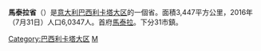 {{Unreferenced|time=2019-01-25T11:53:39+00:00}}
<!--[[File:Matera_posizione.png|right]]-->
{{Infobox_ProvinceIT |
  fullname              = |
  name                  = Matera|
  region                = [[巴西利卡塔大区|巴西利卡塔大区]] |
  capital               = [[馬泰拉|馬泰拉]] |
  commune               = 31 |
  area                  = 3,447 |
  population_as_of      = 2005年 |
  population            = 204,328 |
  populationdensity     = 59 |
  vehicle               = MT |
  postal_code           = 75100 |
  telephone_prefix      = 0835 |
  ISTAT                 = 077 |
  president             = Carmine Nigro |
  map                   = [[File:Matera_posizione.png|150px]]|
  coatofarms            = |
}}
'''馬泰拉省'''（{{lang-it|Provincia di Matera}}）是[[意大利|意大利]][[巴西利卡塔大区|巴西利卡塔大区]]的一個省。面積3,447平方公里，2016年（7月31日）人口6,0347人。首府[[馬泰拉|馬泰拉]]。下分31市鎮。

{{Basilicata}}
{{馬泰拉省市鎮}}
{{Authority control}}

[[Category:巴西利卡塔大区|Category:巴西利卡塔大区]]
[[Category:意大利省份|M]]